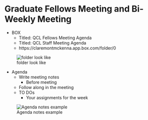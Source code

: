 # Graduate Fellows Meeting and Bi-Weekly Meeting
* BOX  
    -	Titled: QCL Fellows Meeting Agenda  
    - Titled: QCL Staff Meeting Agenda
    -	https://claremontmckenna.app.box.com/folder/0  

![folder look like](https://raw.githubusercontent.com/CMC-QCL/fellow-handbook/main/Images/Section9_1.JPG){Height=500} 


-	Agenda  
    -	Write meeting notes  
        - Before meeting  
    -	Follow along in the meeting  
    -	TO DOs  
        -	Your assignments for the week
        
![Agenda notes example](https://raw.githubusercontent.com/CMC-QCL/fellow-handbook/main/Images/Section9_2.JPG)   
